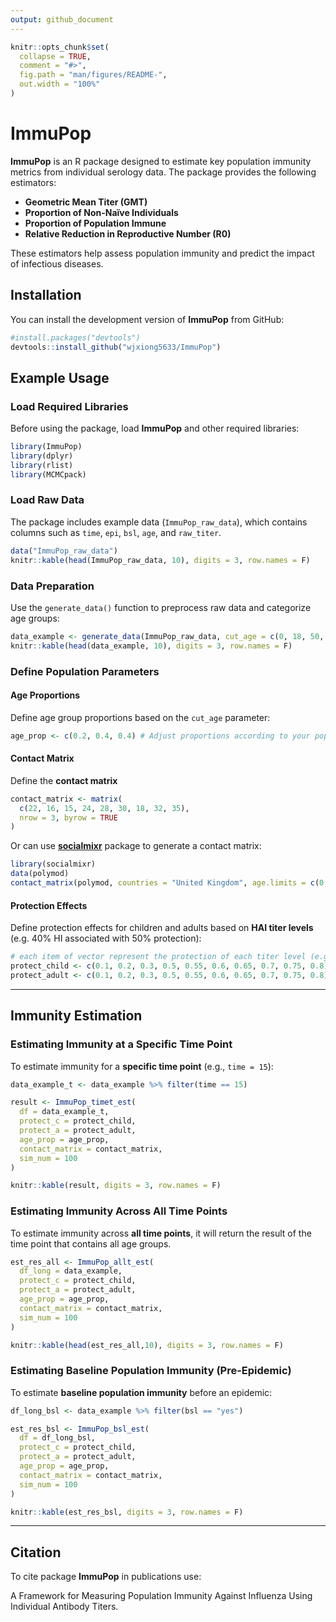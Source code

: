 ```yaml
---
output: github_document
---
```


<!-- README.md is generated from README.Rmd. Please edit that file -->

```r
knitr::opts_chunk$set(
  collapse = TRUE,
  comment = "#>",
  fig.path = "man/figures/README-",
  out.width = "100%"
)
```

# ImmuPop

<!-- badges: start -->
<!-- [![R-CMD-check](https://github.com/wjxiong5633/ImmunPop/actions/workflows/R-CMD-check.yaml/badge.svg)](https://github.com/wjxiong5633/ImmunPop/actions/workflows/R-CMD-check.yaml) -->
<!-- [![Codecov test coverage](https://codecov.io/gh/wjxiong5633/ImmunPop/graph/badge.svg)](https://app.codecov.io/gh/wjxiong5633/ImmunPop) -->
<!-- [![R-CMD-check](https://github.com/wjxiong5633/ImmunPop/actions/workflows/R-CMD-check.yaml/badge.svg)](https://github.com/wjxiong5633/ImmunPop/actions/workflows/R-CMD-check.yaml) -->
<!-- [![Codecov test coverage](https://codecov.io/gh/wjxiong5633/ImmunPop/graph/badge.svg)](https://app.codecov.io/gh/wjxiong5633/ImmunPop) -->
<!-- badges: end -->

**ImmuPop** is an R package designed to estimate key population immunity metrics from individual serology data. The package provides the following estimators:

- **Geometric Mean Titer (GMT)**
- **Proportion of Non-Naïve Individuals**
- **Proportion of Population Immune**
- **Relative Reduction in Reproductive Number (R0)**

These estimators help assess population immunity and predict the impact of infectious diseases.

## Installation

You can install the development version of **ImmuPop** from GitHub:

```r
#install.packages("devtools")
devtools::install_github("wjxiong5633/ImmuPop")
```

## Example Usage

### Load Required Libraries

Before using the package, load **ImmuPop** and other required libraries:

```r
library(ImmuPop)
library(dplyr)
library(rlist)
library(MCMCpack)
```

### Load Raw Data

The package includes example data (`ImmuPop_raw_data`), which contains columns such as `time`, `epi`, `bsl`, `age`, and `raw_titer`.

```r
data("ImmuPop_raw_data")
knitr::kable(head(ImmuPop_raw_data, 10), digits = 3, row.names = F)
```

### Data Preparation

Use the `generate_data()` function to preprocess raw data and categorize age groups:

```r
data_example <- generate_data(ImmuPop_raw_data, cut_age = c(0, 18, 50, 100))
knitr::kable(head(data_example, 10), digits = 3, row.names = F)
```

### Define Population Parameters

#### Age Proportions

Define age group proportions based on the `cut_age` parameter:

```r
age_prop <- c(0.2, 0.4, 0.4) # Adjust proportions according to your population
```

#### Contact Matrix

Define the **contact matrix**

```r
contact_matrix <- matrix(
  c(22, 16, 15, 24, 28, 30, 18, 32, 35),
  nrow = 3, byrow = TRUE
)
```

Or can use **[socialmixr](https://cran.r-project.org/web/packages/socialmixr/vignettes/socialmixr.html)** package to generate a contact matrix:


```r
library(socialmixr)
data(polymod)
contact_matrix(polymod, countries = "United Kingdom", age.limits = c(0, 1, 5, 15))
```

#### Protection Effects

Define protection effects for children and adults based on **HAI titer levels** (e.g. 40% HI associated with 50% protection):

```r
# each item of vector represent the protection of each titer level (e.g. 1-10 titer level)
protect_child <- c(0.1, 0.2, 0.3, 0.5, 0.55, 0.6, 0.65, 0.7, 0.75, 0.8)
protect_adult <- c(0.1, 0.2, 0.3, 0.5, 0.55, 0.6, 0.65, 0.7, 0.75, 0.8)
```

---

## Immunity Estimation

### Estimating Immunity at a Specific Time Point

To estimate immunity for a **specific time point** (e.g., `time = 15`):

```r
data_example_t <- data_example %>% filter(time == 15)

result <- ImmuPop_timet_est(
  df = data_example_t,
  protect_c = protect_child,
  protect_a = protect_adult,
  age_prop = age_prop,
  contact_matrix = contact_matrix,
  sim_num = 100
)

knitr::kable(result, digits = 3, row.names = F)
```

### Estimating Immunity Across All Time Points

To estimate immunity across **all time points**, it will return the result of the time point that contains all age groups.

```r
est_res_all <- ImmuPop_allt_est(
  df_long = data_example,
  protect_c = protect_child,
  protect_a = protect_adult,
  age_prop = age_prop,
  contact_matrix = contact_matrix,
  sim_num = 100
)

knitr::kable(head(est_res_all,10), digits = 3, row.names = F)
```

### Estimating Baseline Population Immunity (Pre-Epidemic)

To estimate **baseline population immunity** before an epidemic:

```r
df_long_bsl <- data_example %>% filter(bsl == "yes")

est_res_bsl <- ImmuPop_bsl_est(
  df = df_long_bsl,
  protect_c = protect_child,
  protect_a = protect_adult,
  age_prop = age_prop,
  contact_matrix = contact_matrix,
  sim_num = 100
)

knitr::kable(est_res_bsl, digits = 3, row.names = F)
```

---

## Citation
To cite package **ImmuPop** in publications use:

A Framework for Measuring Population Immunity Against Influenza Using Individual Antibody Titers.
